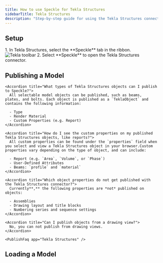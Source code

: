 ```yaml
---
title: How to use Speckle for Tekla Structures
sidebarTitle: Tekla Structures
description: "Step-by-step guide for using the Tekla Structures connector"
---
```



<Versions
  app="Tekla Structures"
  versions="2023, 2024 & 2025"
  os="Windows"
/>

## Setup

<Steps>
    <Setup app="Tekla Structures" />
    <Step title="Open the Tekla Structures connector">
        1. In Tekla Structures, select the **Speckle** tab in the ribbon.
        <Frame>
        <img src="/images/connectors/tekla_toolbar.jpg" alt="Tekla toolbar" />
        </Frame>
        2. Select **Speckle** to open the Tekla Structures connector.
        <Login app="Tekla Structures" />
    </Step>
</Steps>

<AccordionGroup>
    <SetupFaq app="Tekla Structures" />
</AccordionGroup>

## Publishing a Model

<Publish app="Tekla Structures" />

<AccordionGroup>

    <Accordion title="What types of Tekla Structures objects can I publish to Speckle?">
      All selectable model objects can be published, such as beams, plates, and bolts. Each object is published as a `TeklaObject` and contains the following information:
      
      - Type
      - Render Material
      - Custom Properties (e.g. Report)
    </Accordion>

    <Accordion title="How do I see the custom properties on my published Tekla Structures objects, like reports?">
      All custom properties can be found under the `properties` field when you select and view a Tekla Structures object in your browser.Custom properties vary depending on the type of object, and can include:
      
      - Report (e.g. `Area`, `Volume`, or `Phase`)
      - User-Defined Attributes
      - Beams: `profile` and `material`
    </Accordion>

    <Accordion title="Which object properties do not get published with the Tekla Structures connector?">
      Currently**,** the following properties are *not* published on objects:
      
      - Assemblies
      - Drawing layout and title blocks
      - Numbering series and sequence settings
    </Accordion>

    <Accordion title="Can I publish objects from a drawing view?">
      No, you can not publish from drawing views.
    </Accordion>

    <PublishFaq app="Tekla Structures" />

</AccordionGroup>    

## Loading a Model
<NoLoad app="Tekla Structures" />

<LearnMore />